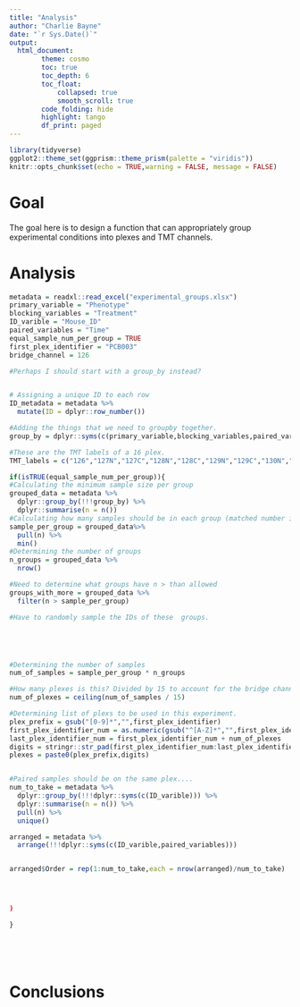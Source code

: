 ```yaml
---
title: "Analysis"
author: "Charlie Bayne"
date: "`r Sys.Date()`"
output:
  html_document:
        theme: cosmo
        toc: true
        toc_depth: 6
        toc_float:
            collapsed: true
            smooth_scroll: true
        code_folding: hide
        highlight: tango
        df_print: paged
---
```


```r
library(tidyverse)
ggplot2::theme_set(ggprism::theme_prism(palette = "viridis"))
knitr::opts_chunk$set(echo = TRUE,warning = FALSE, message = FALSE)
```

# Goal
The goal here is to design a function that can appropriately group experimental conditions into plexes and TMT channels. 

# Analysis

```r
metadata = readxl::read_excel("experimental_groups.xlsx") 
primary_variable = "Phenotype"
blocking_variables = "Treatment"
ID_varible = "Mouse_ID"
paired_variables = "Time"
equal_sample_num_per_group = TRUE
first_plex_identifier = "PCB003"
bridge_channel = 126

#Perhaps I should start with a group_by instead?


# Assigning a unique ID to each row
ID_metadata = metadata %>% 
  mutate(ID = dplyr::row_number())

#Adding the things that we need to groupby together. 
group_by = dplyr::syms(c(primary_variable,blocking_variables,paired_variables))

#These are the TMT labels of a 16 plex.
TMT_labels = c("126","127N","127C","128N","128C","129N","129C","130N","130C","131N","131C","132N","132C","133N","133C","134N")

if(isTRUE(equal_sample_num_per_group)){
#Calculating the minimum sample size per group
grouped_data = metadata %>% 
  dplyr::group_by(!!!group_by) %>% 
  dplyr::summarise(n = n()) 
#Calculating how many samples should be in each group (matched number is the min here)
sample_per_group = grouped_data%>% 
  pull(n) %>% 
  min()
#Determining the number of groups 
n_groups = grouped_data %>% 
  nrow()

#Need to determine what groups have n > than allowed
groups_with_more = grouped_data %>% 
  filter(n > sample_per_group)

#Have to randomly sample the IDs of these  groups. 





#Determining the number of samples 
num_of_samples = sample_per_group * n_groups 

#How many plexes is this? Divided by 15 to account for the bridge channel
num_of_plexes = ceiling(num_of_samples / 15)

#Determining list of plexs to be used in this experiment. 
plex_prefix = gsub("[0-9]*","",first_plex_identifier) 
first_plex_identifier_num = as.numeric(gsub("^[A-Z]*","",first_plex_identifier)) 
last_plex_identifier_num = first_plex_identifier_num + num_of_plexes
digits = stringr::str_pad(first_plex_identifier_num:last_plex_identifier_num, 3, side = "left", pad = 0)
plexes = paste0(plex_prefix,digits)


#Paired samples should be on the same plex....
num_to_take = metadata %>% 
  dplyr::group_by(!!!dplyr::syms(c(ID_varible))) %>% 
  dplyr::summarise(n = n()) %>% 
  pull(n) %>% 
  unique()

arranged = metadata %>% 
  arrange(!!!dplyr::syms(c(ID_varible,paired_variables)))


arranged$Order = rep(1:num_to_take,each = nrow(arranged)/num_to_take)




)

}






```


# Conclusions

